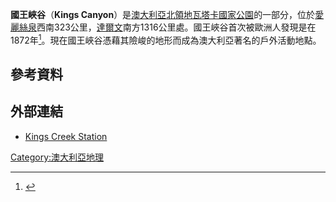 '''國王峽谷'''（'''Kings Canyon'''）是[[澳大利亞|澳大利亞]][[北領地|北領地]][[瓦塔卡國家公園|瓦塔卡國家公園]]的一部分，位於[[愛麗絲泉|愛麗絲泉]]西南323公里，[[達爾文|達爾文]]南方1316公里處。國王峽谷首次被歐洲人發現是在1872年<ref>{{cite web |url=http://www.parksandwildlife.nt.gov.au/__data/assets/pdf_file/0005/16997/GilesTrack_TrackNotes.pdf |title=存档副本 |accessdate=2015-12-24 |deadurl=yes |archiveurl=https://web.archive.org/web/20160307134054/http://www.parksandwildlife.nt.gov.au/__data/assets/pdf_file/0005/16997/GilesTrack_TrackNotes.pdf |archivedate=2016-03-07 }}</ref>。現在國王峽谷憑藉其險峻的地形而成為澳大利亞著名的戶外活動地點。
==參考資料==
{{Reflist}}
==外部連結==
{{Commons category|Kings Canyon (Australia)}}
* [http://www.kingscreekstation.com.au/ Kings Creek Station]{{Wayback|url=http://www.kingscreekstation.com.au/ |date=20201028192259 }}
[[Category:澳大利亞地理|Category:澳大利亞地理]]